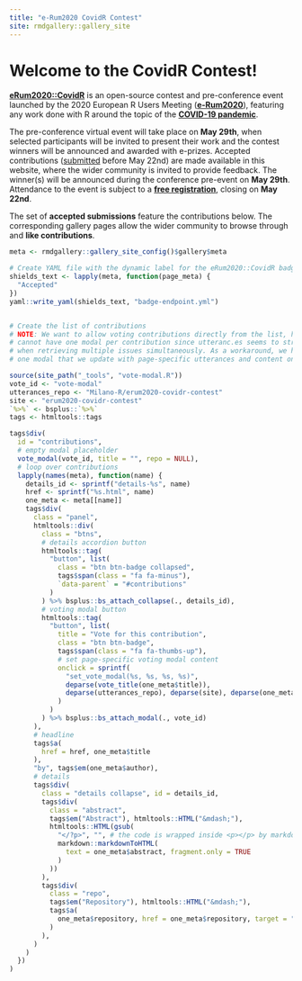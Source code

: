 ```yaml
---
title: "e-Rum2020 CovidR Contest"
site: rmdgallery::gallery_site
---
```


<h1>Welcome to the CovidR Contest!</h1>


[**eRum2020::CovidR**](about.html) is an open-source contest and pre-conference event launched by the 2020 European R Users Meeting ([**e-Rum2020**](https://2020.erum.io/)), featuring any work done with R around the topic of the [**COVID-19 pandemic**](https://www.who.int/emergencies/diseases/novel-coronavirus-2019).

The pre-conference virtual event will take place on **May 29th**, when selected participants will be invited to present their work and the contest winners will be announced and awarded with e-prizes. Accepted contributions ([submitted](submit.html) before May 22nd) are made available in this website, where the wider community is invited to provide feedback. The winner(s) will be announced during the conference pre-event on **May 29th**. Attendance to the event is subject to a [**free registration**](https://www.eventbrite.it/e/covidr-erum-2020-pre-conference-event-tickets-104133026686), closing on **May 22nd**.

The set of **accepted submissions** feature the contributions below. The corresponding gallery pages allow the wider community to browse through and **like contributions**.

```r
meta <- rmdgallery::gallery_site_config()$gallery$meta

# Create YAML file with the dynamic label for the eRum2020::CovidR badges
shields_text <- lapply(meta, function(page_meta) {
  "Accepted"
})
yaml::write_yaml(shields_text, "badge-endpoint.yml")


# Create the list of contributions
# NOTE: We want to allow voting contributions directly from the list, however we
# cannot have one modal per contribution since utteranc.es seems to struggle
# when retrieving multiple issues simultaneously. As a workaround, we have only
# one modal that we update with page-specific utterances and content on click.

source(site_path("_tools", "vote-modal.R"))
vote_id <- "vote-modal"
utterances_repo <- "Milano-R/erum2020-covidr-contest"
site <- "erum2020-covidr-contest"
`%>%` <- bsplus::`%>%`
tags <- htmltools::tags

tags$div(
  id = "contributions",
  # empty modal placeholder
  vote_modal(vote_id, title = "", repo = NULL),
  # loop over contributions
  lapply(names(meta), function(name) {
    details_id <- sprintf("details-%s", name)
    href <- sprintf("%s.html", name)
    one_meta <- meta[[name]]
    tags$div(
      class = "panel",
      htmltools::div(
        class = "btns",
        # details accordion button
        htmltools::tag(
          "button", list(
            class = "btn btn-badge collapsed",
            tags$span(class = "fa fa-minus"),
            `data-parent` = "#contributions"
          )
        ) %>% bsplus::bs_attach_collapse(., details_id),
        # voting modal button
        htmltools::tag(
          "button", list(
            title = "Vote for this contribution",
            class = "btn btn-badge",
            tags$span(class = "fa fa-thumbs-up"),
            # set page-specific voting modal content
            onclick = sprintf(
              "set_vote_modal(%s, %s, %s, %s)",
              deparse(vote_title(one_meta$title)),
              deparse(utterances_repo), deparse(site), deparse(one_meta$page_name)
            )
          )
        ) %>% bsplus::bs_attach_modal(., vote_id)
      ),
      # headline
      tags$a(
        href = href, one_meta$title
      ),
      "by", tags$em(one_meta$author),
      # details
      tags$div(
        class = "details collapse", id = details_id,
        tags$div(
          class = "abstract",
          tags$em("Abstract"), htmltools::HTML("&mdash;"),
          htmltools::HTML(gsub(
            "</?p>", "", # the code is wrapped inside <p></p> by markdownToHTML
            markdown::markdownToHTML(
              text = one_meta$abstract, fragment.only = TRUE
            )
          ))
        ),
        tags$div(
          class = "repo",
          tags$em("Repository"), htmltools::HTML("&mdash;"),
          tags$a(
            one_meta$repository, href = one_meta$repository, target = "_blank"
          )
        ),
      )
    )
  })
)

```
